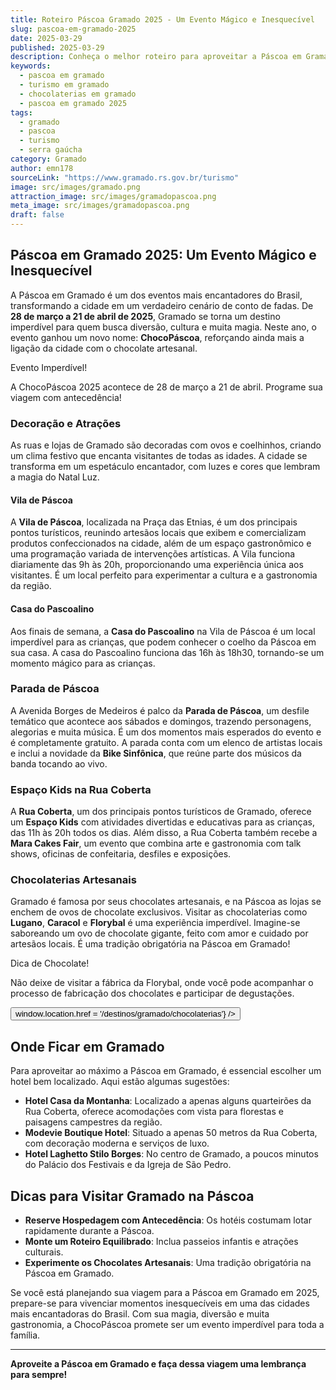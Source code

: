 ```yaml
---
title: Roteiro Páscoa Gramado 2025 - Um Evento Mágico e Inesquecível
slug: pascoa-em-gramado-2025
date: 2025-03-29
published: 2025-03-29
description: Conheça o melhor roteiro para aproveitar a Páscoa em Gramado, um evento cheio de magia, diversão e chocolate artesanal.
keywords:
  - pascoa em gramado
  - turismo em gramado
  - chocolaterias em gramado
  - pascoa em gramado 2025
tags:
  - gramado
  - pascoa
  - turismo
  - serra gaúcha
category: Gramado
author: emn178
sourceLink: "https://www.gramado.rs.gov.br/turismo"
image: src/images/gramado.png
attraction_image: src/images/gramadopascoa.png
meta_image: src/images/gramadopascoa.png
draft: false
---
```



## Páscoa em Gramado 2025: Um Evento Mágico e Inesquecível

A Páscoa em Gramado é um dos eventos mais encantadores do Brasil, transformando a cidade em um verdadeiro cenário de conto de fadas. De **28 de março a 21 de abril de 2025**, Gramado se torna um destino imperdível para quem busca diversão, cultura e muita magia. Neste ano, o evento ganhou um novo nome: **ChocoPáscoa**, reforçando ainda mais a ligação da cidade com o chocolate artesanal.

<div className="bg-yellow-100 dark:bg-yellow-900 p-4 rounded-lg my-4">
  <p className="font-bold">Evento Imperdível!</p>
  <p>A ChocoPáscoa 2025 acontece de 28 de março a 21 de abril. Programe sua viagem com antecedência!</p>
  
</div>

### Decoração e Atrações

As ruas e lojas de Gramado são decoradas com ovos e coelhinhos, criando um clima festivo que encanta visitantes de todas as idades. A cidade se transforma em um espetáculo encantador, com luzes e cores que lembram a magia do Natal Luz.

#### Vila de Páscoa

A **Vila de Páscoa**, localizada na Praça das Etnias, é um dos principais pontos turísticos, reunindo artesãos locais que exibem e comercializam produtos confeccionados na cidade, além de um espaço gastronômico e uma programação variada de intervenções artísticas. A Vila funciona diariamente das 9h às 20h, proporcionando uma experiência única aos visitantes. É um local perfeito para experimentar a cultura e a gastronomia da região.

#### Casa do Pascoalino

Aos finais de semana, a **Casa do Pascoalino** na Vila de Páscoa é um local imperdível para as crianças, que podem conhecer o coelho da Páscoa em sua casa. A casa do Pascoalino funciona das 16h às 18h30, tornando-se um momento mágico para as crianças.

### Parada de Páscoa

A Avenida Borges de Medeiros é palco da **Parada de Páscoa**, um desfile temático que acontece aos sábados e domingos, trazendo personagens, alegorias e muita música. É um dos momentos mais esperados do evento e é completamente gratuito. A parada conta com um elenco de artistas locais e inclui a novidade da **Bike Sinfônica**, que reúne parte dos músicos da banda tocando ao vivo.

### Espaço Kids na Rua Coberta

A **Rua Coberta**, um dos principais pontos turísticos de Gramado, oferece um **Espaço Kids** com atividades divertidas e educativas para as crianças, das 11h às 20h todos os dias. Além disso, a Rua Coberta também recebe a **Mara Cakes Fair**, um evento que combina arte e gastronomia com talk shows, oficinas de confeitaria, desfiles e exposições.

### Chocolaterias Artesanais

Gramado é famosa por seus chocolates artesanais, e na Páscoa as lojas se enchem de ovos de chocolate exclusivos. Visitar as chocolaterias como **Lugano**, **Caracol** e **Florybal** é uma experiência imperdível. Imagine-se saboreando um ovo de chocolate gigante, feito com amor e cuidado por artesãos locais. É uma tradição obrigatória na Páscoa em Gramado!

<div className="bg-brown-100 dark:bg-brown-900 p-4 rounded-lg my-4">
  <p className="font-bold">Dica de Chocolate!</p>
  <p>Não deixe de visitar a fábrica da Florybal, onde você pode acompanhar o processo de fabricação dos chocolates e participar de degustações.</p>
  <Button 
    text="Conhecer chocolaterias" 
    onClick={() => window.location.href = '/destinos/gramado/chocolaterias'} 
  />
</div>

## Onde Ficar em Gramado

Para aproveitar ao máximo a Páscoa em Gramado, é essencial escolher um hotel bem localizado. Aqui estão algumas sugestões:

- **Hotel Casa da Montanha**: Localizado a apenas alguns quarteirões da Rua Coberta, oferece acomodações com vista para florestas e paisagens campestres da região.
- **Modevie Boutique Hotel**: Situado a apenas 50 metros da Rua Coberta, com decoração moderna e serviços de luxo.
- **Hotel Laghetto Stilo Borges**: No centro de Gramado, a poucos minutos do Palácio dos Festivais e da Igreja de São Pedro.

## Dicas para Visitar Gramado na Páscoa

- **Reserve Hospedagem com Antecedência**: Os hotéis costumam lotar rapidamente durante a Páscoa.
- **Monte um Roteiro Equilibrado**: Inclua passeios infantis e atrações culturais.
- **Experimente os Chocolates Artesanais**: Uma tradição obrigatória na Páscoa em Gramado.

Se você está planejando sua viagem para a Páscoa em Gramado em 2025, prepare-se para vivenciar momentos inesquecíveis em uma das cidades mais encantadoras do Brasil. Com sua magia, diversão e muita gastronomia, a ChocoPáscoa promete ser um evento imperdível para toda a família.

---

**Aproveite a Páscoa em Gramado e faça dessa viagem uma lembrança para sempre!**